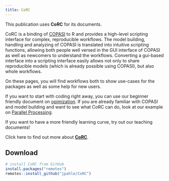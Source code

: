 ```yaml
---
title: CoRC
---
```


This publication uses **CoRC** for its documents.

CoRC is a binding of [COPASI](http://copasi.org/) to R and provides a high-level scripting interface for complex, reproducible workflows.
The model building, handling and analyzing of COPASI is translated into intuitive scripting functions, allowing both people well versed in the GUI interface of COPASI as well as newcomers to understand the workflows.
Converting a gui-based interface into a scripting interface easily allows not only to share reproducible models (which is already possible using COPASI), but also whole workflows.

On these pages, you will find workflows both to show use-cases for the packages as well as some help for new users.

If you want to start with coding right away, you can use our beginner friendly document on [opimization](https://jpahle.github.io/DynamiCoRC/optimization.html).
If you are already familiar with COPASI and model building and want to see what CoRC can do, look at our example on [Parallel Processing](https://jpahle.github.io/DynamiCoRC/parallel.html).

If you want to have a more friendly learning curve, try out our teaching documents!

Click here to find out more about [**CoRC**](https://jpahle.github.io/CoRC/). 

## Download

```r
# install CoRC from GitHub
install.packages("remotes")
remotes::install_github("jpahle/CoRC")
```
